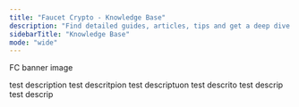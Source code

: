 ```yaml
---
title: "Faucet Crypto - Knowledge Base"
description: "Find detailed guides, articles, tips and get a deep dive on how Faucet Crypto works"
sidebarTitle: "Knowledge Base"
mode: "wide"
---
```


FC banner image

<CardGroup cols={2}>
  <Card title="Get Started" icon="rocket" iconType="duotone" color="#9333ea" href="https://faucetcrypto.mintlify.app/get-started/">
    test description
  </Card>
  <Card title="Earning & Leveling" icon="trophy" iconType="duotone" color="#9333ea" href="https://faucetcrypto.mintlify.app/earning-and-leveling/">
    test descritpion
  </Card>
  <Card title="Items & Market" icon="gem" iconType="duotone" color="#9333ea">
    test descriptuon
  </Card>
  <Card title="Withdrawals" icon="money-bill-transfer" iconType="duotone" color="#9333ea">
    test descrito
  </Card>
  <Card title="Account & Security" icon="shield-quartered" iconType="duotone" color="#9333ea">
    test descrip
  </Card>
  <Card title="Tutorials" icon="square-question" iconType="duotone" color="#9333ea">
    test descrip
  </Card>
</CardGroup>